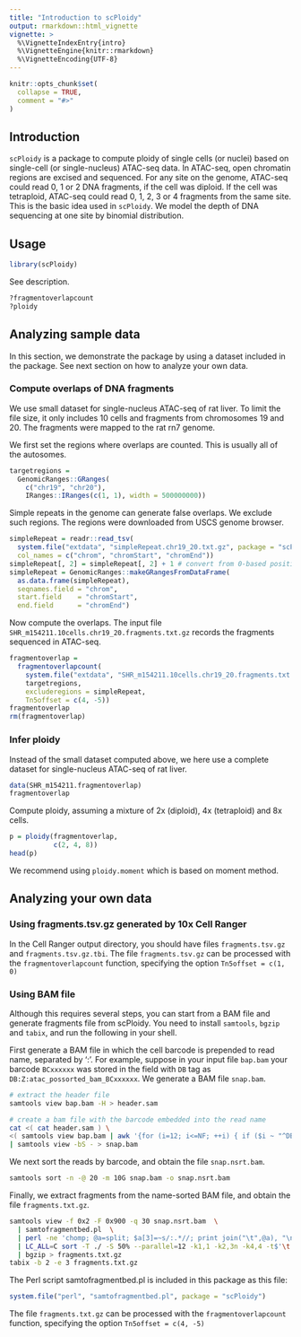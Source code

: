 ```yaml
---
title: "Introduction to scPloidy"
output: rmarkdown::html_vignette
vignette: >
  %\VignetteIndexEntry{intro}
  %\VignetteEngine{knitr::rmarkdown}
  %\VignetteEncoding{UTF-8}
---
```


```r
knitr::opts_chunk$set(
  collapse = TRUE,
  comment = "#>"
)
```

## Introduction

`scPloidy` is a package to compute ploidy of single cells (or nuclei) based on
single-cell (or single-nucleus) ATAC-seq data.
In ATAC-seq, open chromatin regions are excised and sequenced.
For any site on the genome, ATAC-seq could read 0, 1 or 2 DNA fragments,
if the cell was diploid.
If the cell was tetraploid, ATAC-seq could read 0, 1, 2, 3 or 4 fragments from the same site.
This is the basic idea used in `scPloidy`.
We model the depth of DNA sequencing at one site by binomial distribution.

## Usage

```r
library(scPloidy)
```

See description.

```r
?fragmentoverlapcount
?ploidy
```

## Analyzing sample data

In this section, we demonstrate the package by using a dataset included in the package.
See next section on how to analyze your own data.

### Compute overlaps of DNA fragments

We use small dataset for single-nucleus ATAC-seq of rat liver.
To limit the file size, it only includes 10 cells and fragments from chromosomes 19 and 20.
The fragments were mapped to the rat rn7 genome.

We first set the regions where overlaps are counted.
This is usually all of the autosomes.

```r
targetregions =
  GenomicRanges::GRanges(
    c("chr19", "chr20"),
    IRanges::IRanges(c(1, 1), width = 500000000))
```

Simple repeats in the genome can generate false overlaps.
We exclude such regions.
The regions were downloaded from USCS genome browser.

```r
simpleRepeat = readr::read_tsv(
  system.file("extdata", "simpleRepeat.chr19_20.txt.gz", package = "scPloidy"),
  col_names = c("chrom", "chromStart", "chromEnd"))
simpleRepeat[, 2] = simpleRepeat[, 2] + 1 # convert from 0-based position to 1-based
simpleRepeat = GenomicRanges::makeGRangesFromDataFrame(
  as.data.frame(simpleRepeat),
  seqnames.field = "chrom",
  start.field    = "chromStart",
  end.field      = "chromEnd")
```

Now compute the overlaps.
The input file `SHR_m154211.10cells.chr19_20.fragments.txt.gz`
records the fragments sequenced in ATAC-seq.

```r
fragmentoverlap =
  fragmentoverlapcount(
    system.file("extdata", "SHR_m154211.10cells.chr19_20.fragments.txt.gz", package = "scPloidy"),
    targetregions,
    excluderegions = simpleRepeat,
    Tn5offset = c(4, -5))
fragmentoverlap
rm(fragmentoverlap)
```

### Infer ploidy

Instead of the small dataset computed above,
we here use a complete dataset for single-nucleus ATAC-seq of rat liver.

```r
data(SHR_m154211.fragmentoverlap)
fragmentoverlap
```

Compute ploidy, assuming a mixture of 2x (diploid), 4x (tetraploid) and 8x cells.

```r
p = ploidy(fragmentoverlap,
           c(2, 4, 8))
head(p)
```

We recommend using `ploidy.moment` which is based on moment method.

## Analyzing your own data

### Using fragments.tsv.gz generated by 10x Cell Ranger

In the Cell Ranger output directory, you should have files
`fragments.tsv.gz` and `fragments.tsv.gz.tbi`.
The file `fragments.tsv.gz` can be processed with the `fragmentoverlapcount` function,
specifying the option `Tn5offset = c(1, 0)`

### Using BAM file

Although this requires several steps, you can start from a BAM file
and generate fragments file from scPloidy.
You need to install `samtools`, `bgzip` and `tabix`,
and run the following in your shell.

First generate a BAM file in which the cell barcode is prepended to read name,
separated by ':'.
For example, suppose in your input file `bap.bam`
your barcode `BCxxxxxx` was stored in the field with `DB` tag as
`DB:Z:atac_possorted_bam_BCxxxxxx`.
We generate a BAM file `snap.bam`.

```bash
# extract the header file
samtools view bap.bam -H > header.sam

# create a bam file with the barcode embedded into the read name
cat <( cat header.sam ) \
<( samtools view bap.bam | awk '{for (i=12; i<=NF; ++i) { if ($i ~ "^DB:Z:atac_possorted_bam_BC"){ td[substr($i,1,2)] = substr($i,25,length($i)-24); } }; printf "%s:%s\n", td["DB"], $0 }' ) \
| samtools view -bS - > snap.bam
```

We next sort the reads by barcode,
and obtain the file `snap.nsrt.bam`.

```bash
samtools sort -n -@ 20 -m 10G snap.bam -o snap.nsrt.bam
```

Finally, we extract fragments from the name-sorted BAM file,
and obtain the file `fragments.txt.gz`.

```bash
samtools view -f 0x2 -F 0x900 -q 30 snap.nsrt.bam  \
  | samtofragmentbed.pl  \
  | perl -ne 'chomp; @a=split; $a[3]=~s/:.*//; print join("\t",@a), "\n"'  \
  | LC_ALL=C sort -T ./ -S 50% --parallel=12 -k1,1 -k2,3n -k4,4 -t$'\t' | uniq  \
  | bgzip > fragments.txt.gz
tabix -b 2 -e 3 fragments.txt.gz
```

The Perl script samtofragmentbed.pl is included in this package
as this file:

```r
system.file("perl", "samtofragmentbed.pl", package = "scPloidy")
```

The file `fragments.txt.gz` can be processed with the `fragmentoverlapcount` function,
specifying the option `Tn5offset = c(4, -5)`

